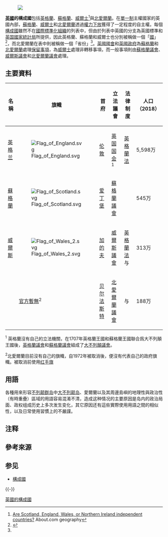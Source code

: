 {{Expand language|en|page=Countries of the United Kingdom}}
{{NoteTA
|G1=UK Places
}}
{{Infobox subdivision type
| name = 英國（聯合王國）的構成國
| map = <center>{{Image label begin|image=United Kingdom countries.svg|link=|width=250|float=none}}
{{Image label small|x=0.625|y=1.2|scale=250|text =<big>[[英格蘭|英格蘭]]</big>}}
{{Image label small|x=0.375|y=0.7|scale=250|text=<big>[[蘇格蘭|蘇格蘭]]</big>}}
{{Image label small|x=0.4|y=1.3|scale=250|text= <big>[[威爾士|威爾士]]</big>}}
{{Image label small|x=0.15|y=0.95|scale=250|text =<big>[[北愛爾蘭|北愛爾蘭]]</big>}}
{{Image label end}}</center>
| territory = {{UK}}
| category = [[行政區劃|行政區劃]]
| upper_unit = {{link-en|英國法律#三大法律體系|Law of the United Kingdom#Three legal systems|法律管轄權}}
| current_number = 4
| government = [[英國的權力下放|權力下放]]（3）
| government1 = 無（1）
| status = [[英國地域統計單位命名法|NUTS 1 等級區域]]（3）
| status1 = {{le|歐洲議會選舉區|European constituency}}（3）
| status2 = {{link-en|英國法律#三大法律體系|Law of the United Kingdom#Three legal systems|法律管轄權}}（2）
| exofficio = {{le|家國|Home Nations}}
}}
[[File:Flag of United Kingdom.svg|thumb|right|
{{Image label begin|image=Uk map home nations.png|width=250|float=none}}
{{Image label small|x=0.7|y=1.22|scale=250|text =<big>{{flag|England}}</big>}}
{{Image label small|x=0.455|y=0.6|scale=250|text=<big>{{flag|Scotland}}</big>}}
{{Image label small|x=0.49|y=1.27|scale=250|text= <big>{{flag|Wales}}</big>}}
{{Image label small|x=0.25|y=0.89|scale=250|text =<big>{{flag|Northern Ireland}}</big>}}
{{Image label end}}]]

'''[[英國|英國]]的構成國'''包括[[英格蘭|英格蘭]]、[[蘇格蘭|蘇格蘭]]、[[威爾士|威爾士]]<ref>[http://geography.about.com/library/faq/blqzscotland.htm Are Scotland, England, Wales, or Northern Ireland independent countries?] About.com geography</ref>與[[北愛爾蘭|北愛爾蘭]]{{NoteTag|位於[[愛爾蘭島|愛爾蘭島]]東北部，與南方的[[愛爾蘭共和國|愛爾蘭共和國]]不同。}}。在[[單一制|單一制]]主權國家的英國內部，[[蘇格蘭|蘇格蘭]]、[[威爾士|威爾士]]和[[北愛爾蘭|北愛爾蘭]]透過[[英國的權力下放|權力下放]]獲得了一定程度的自主權。每個[[構成國|構成國]]雖然不在[[國際標準化組織|國際標準化組織]]的列表中，但由於列表中英國的分支為英國標準和[[英國國家統計局|英国國家統計局]]所提供，因此英格蘭、蘇格蘭和威爾士也分別被稱做一個「[[國_(政治)|國]]」<ref name="ISO Newsletter ii-3-2011-12-13">{{Cite web |url=http://www.iso.org/iso/iso_3166-2_newsletter_ii-3_2011-12-13.pdf |title=ISO Newsletter ii-3-2011-12-13 |accessdate=2013-08-23 |archive-date=2016-09-19 |archive-url=https://web.archive.org/web/20160919073956/http://www.iso.org/iso/iso_3166-2_newsletter_ii-3_2011-12-13.pdf |dead-url=no }}</ref>，而北愛爾蘭在表中則被稱做一個「省份」<ref name="ISO Newsletter ii-3-2011-12-13" />。[[英國國會|英國國會]]和[[英國政府|英國政府]]為[[蘇格蘭|蘇格蘭]]和[[北愛爾蘭|北愛爾蘭]]處理[[保留事項|保留事項]]，為[[威爾士|威爾士]]處理非轉移事項，而一般事項則由[[蘇格蘭議會|蘇格蘭議會]]、[[威爾斯議會|威爾斯議會]]和[[北愛爾蘭議會|北愛爾蘭議會]]處理。

== 主要資料 ==
{| class="wikitable" style="text-align:center; " width="65%"
|-
! 名稱
! 旗幟
! 首府
! 立法議會
! 法律制度
!人口（2018）
|-
| [[英格兰|英格兰]]
| [[File:Flag_of_England.svg|border]]
| [[伦敦|伦敦]]
| [[英国国会|英国国会]]<sup>1</sup>
| [[英格蘭法|英格蘭法]]
|5,598万
|-
| [[蘇格蘭|蘇格蘭]]
| [[File:Flag_of_Scotland.svg|border]]
| [[爱丁堡|爱丁堡]]
| [[蘇格蘭議會|蘇格蘭議會]]
| {{le|蘇格蘭法|Scots law}}
|545万
|-
| [[威爾斯|威爾斯]]
| [[File:Flag_of_Wales_2.svg|border]]
| [[加的夫|加的夫]]
| [[威爾斯議會|威爾斯議會]]
| [[英格蘭法|英格蘭法]]与<br />{{le|威爾士法|Welsh law}}
|313万
|-
| {{nowrap|[[北爱尔兰|北爱尔兰]]}}
| [[北愛爾蘭旗幟|官方暫無]]<sup>2</sup>
| [[贝尔法斯特|贝尔法斯特]]
| [[北愛爾蘭議會|北愛爾蘭議會]]
| {{le|北愛爾蘭法|Northern Ireland law}}与<br />{{le|愛爾蘭土地法案|Irish Land Acts|愛爾蘭土地法}}
|188万
|}
<sup>1</sup> 英格蘭沒有自己的立法機關，在1707年英格蘭王國和蘇格蘭王國聯合爲大不列顛王國後，[[英格蘭議會|英格蘭議會]]和[[蘇格蘭議會|蘇格蘭議會]]組成了[[英國國會|大不列顛議會]]。

<sup>2</sup>北愛爾蘭目前沒有自己的旗幟，自1972年{{le|北爱尔兰议会 (1921年)|Parliament of Northern Ireland|原北爱尔兰议会}}被取消後，便沒有代表自己的政府旗幟。{{le|北爱尔兰议会 (1921年)|Parliament of Northern Ireland|原北爱尔兰议会}}被取消前使用[[红手旗|红手旗]]

==用語==
{{Main|不列顛群島的稱呼}}
{{英国建国}}
各種用來形容[[不列颠群岛|不列颠群岛]]中[[大不列颠岛|大不列颠岛]]、愛爾蘭以及其周邊島嶼的地理性與政治性（有時重疊）區域的用語容易混淆不清，造成这种情况的主要原因是岛内的政治局面、政权组成历史上多次发生变化，其它原因还有這些實際使用用語之間的相似性，以及日常使用習慣上的不嚴謹。 

== 注释 ==
{{NoteFoot}}

== 參考來源 ==
{{Reflist}}

== 参见 ==
{{Portal|英国|欧洲|政治}}
* [[構成國|構成國]]

{{-}}
{{英国的构成}}
{{英国主题}}
{{欧洲}}

[[Category:英國的構成國|]]